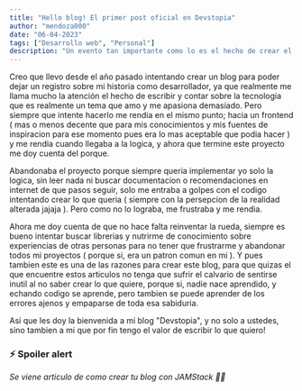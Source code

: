 ```yaml
---
title: "Hello blog! El primer post oficial en Devstopia"
author: "mendoza000"
date: "06-04-2023"
tags: ["Desarrollo web", "Personal"]
description: "Un evento tan importante como lo es el hecho de crear el primer post oficial en mi blog no puede pasar por debajo de la mesa, y por eso les traigo este articulo!"
---
```


Creo que llevo desde el año pasado intentando crear un blog para poder dejar un registro sobre mi historia como desarrollador, ya que realmente me llama mucho la atención el hecho de escribir y contar sobre la tecnologia que es realmente un tema que amo y me apasiona demasiado. Pero siempre que intente hacerlo me rendia en el mismo punto; hacia un frontend ( mas o menos decente que para mis conocimientos y mis fuentes de inspiracion para ese momento pues era lo mas aceptable que podia hacer ) y me rendia cuando llegaba a la logica, y ahora que termine este proyecto me doy cuenta del porque.

Abandonaba el proyecto porque siempre queria implementar yo solo la logica, sin leer nada ni buscar documentacion o recomendaciones en internet de que pasos seguir, solo me entraba a golpes con el codigo intentando crear lo que queria ( siempre con la persepcion de la realidad alterada jajaja ). Pero como no lo lograba, me frustraba y me rendia.

Ahora me doy cuenta de que no hace falta reinventar la rueda, siempre es bueno intentar buscar librerias y nutrirme de conocimiento sobre experiencias de otras personas para no tener que frustrarme y abandonar todos mi proyectos ( porque si, era un patron comun en mi ). Y pues tambien este es una de las razones para crear este blog, para que quizas el que encuentre estos articulos no tenga que sufrir el calvario de sentirse inutil al no saber crear lo que quiere, porque si, nadie nace aprendido, y echando codigo se aprende, pero tambien se puede aprender de los errores ajenos y empaparse de toda esa sabiduria.

Asi que les doy la bienvenida a mi blog "Devstopia", y no solo a ustedes, sino tambien a mi que por fin tengo el valor de escribir lo que quiero!

### ⚡ Spoiler alert

_Se viene articulo de como crear tu blog con JAMStack 🐱‍👤_
